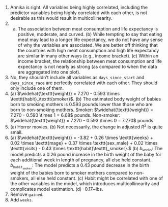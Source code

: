 1. Annika is right. All variables being highly correlated, including the predictor variables being highly correlated with each other, is not desirable as this would result in multicollinearity.
\addtocounter{enumi}{1}

1. (a) The association between meat consumption and life expectancy is positive, moderate, and curved. (b) While tempting to say that eating meat may lead to a longer life expectancy, we do not have any sense of why the variables are associated.  We are better off thinking that the countries with high meat consumption and high life expectancy are similar in many other ways (e.g., income bracket). (c) Within an income bracket, the relationship between meat consumption and life expectancy is not nearly as strong (as compared to when the data are aggregated into one plot).
\addtocounter{enumi}{1}

1. No, they shouldn't include all variables as `days_since_start` and `days_since_race` are perfectly correlated with each other. They should only include one of them.
\addtocounter{enumi}{1}

1. \(a) $\widehat{\texttt{weight}} = 7.270 - 0.593 \times \texttt{habit}_\texttt{smoker}$. (b) The estimated body weight of babies born to smoking mothers is 0.593 pounds lower than those who are born to non-smoking mothers. Smoker: $\widehat{\texttt{weight}} = 7.270 - 0.593 \times 1  = 6.68$ pounds. Non-smoker: $\widehat{\texttt{weight}} = 7.270 - 0.593 \times 0 = 7.270$ pounds.
\addtocounter{enumi}{1}

1. \(a) Horror movies. (b) Not necessarily, the change in adjusted $R^2$ is quite small.
\addtocounter{enumi}{1}

1. \(a) $\widehat{\texttt{weight}} = -3.82 + 0.26 \times \texttt{weeks} + 0.02 \times \texttt{mage} + 0.37 \times \texttt{sex_male} + 0.02 \times \texttt{visits} - 0.43 \times \texttt{habit}\texttt{_smoker}.$ (b) $b_{\texttt{weeks}}$: The model predicts a 0.26 pound increase in the birth weight of the baby for each additional week in length of pregnancy, all else held constant. $b_{\texttt{habit}_\texttt{smoker}}$: The model predicts a 0.43 pound decrease in the birth weight of the babies born to smoker mothers compared to non-smokers, all else held constant. (c) Habit might be correlated with one of the other variables in the model, which introduces multicollinearity and complicates model estimation. (d) -0.17~lbs.
\addtocounter{enumi}{1}

1. Remove `gained`.
\addtocounter{enumi}{1}

1. Add `weeks`.
\addtocounter{enumi}{1}
